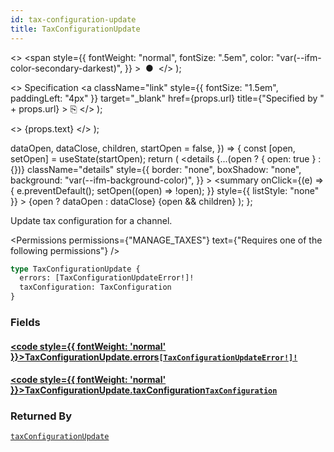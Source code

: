 ```yaml
---
id: tax-configuration-update
title: TaxConfigurationUpdate
---
```


  <>
    <span
      style={{
        fontWeight: "normal",
        fontSize: ".5em",
        color: "var(--ifm-color-secondary-darkest)",
      }}
    >
      &nbsp;●&nbsp;
    </span>
  </>
);

  <>
    Specification
    <a
      className="link"
      style={{ fontSize: "1.5em", paddingLeft: "4px" }}
      target="\_blank"
      href={props.url}
      title={"Specified by " + props.url}
    >
      ⎘
    </a>
  </>
);

  <>
    <span className={props.class}>{props.text}</span>
  </>
);


  dataOpen,
  dataClose,
  children,
  startOpen = false,
}) => {
  const [open, setOpen] = useState(startOpen);
  return (
    <details
      {...(open ? { open: true } : {})}
      className="details"
      style={{
        border: "none",
        boxShadow: "none",
        background: "var(--ifm-background-color)",
      }}
    >
      <summary
        onClick={(e) => {
          e.preventDefault();
          setOpen((open) => !open);
        }}
        style={{ listStyle: "none" }}
      >
        {open ? dataOpen : dataClose}
      </summary>
      {open && children}
    </details>
  );
};

Update tax configuration for a channel.

<Badge text="Added in Saleor 3.9" class="secondary margin-bottom--sm" />

<Permissions
  permissions={"MANAGE_TAXES"}
  text={"Requires one of the following permissions"}
/>

```graphql
type TaxConfigurationUpdate {
  errors: [TaxConfigurationUpdateError!]!
  taxConfiguration: TaxConfiguration
}
```

### Fields

#### [<code style={{ fontWeight: 'normal' }}>TaxConfigurationUpdate.<b>errors</b></code>](#)<Bullet />[`[TaxConfigurationUpdateError!]!`](../../../api-reference/taxes/objects/tax-configuration-update-error) <Badge class="badge badge--secondary" text="non-null"/> <Badge class="badge badge--secondary" text="object"/> <Badge class="badge badge--secondary" text="taxes"/>

>

#### [<code style={{ fontWeight: 'normal' }}>TaxConfigurationUpdate.<b>taxConfiguration</b></code>](#)<Bullet />[`TaxConfiguration`](../../../api-reference/taxes/objects/tax-configuration) <Badge class="badge badge--secondary" text="object"/> <Badge class="badge badge--secondary" text="taxes"/>

>

### Returned By

[`taxConfigurationUpdate`](../../../api-reference/taxes/mutations/tax-configuration-update) <Badge class="badge badge--secondary" text="mutation"/>

